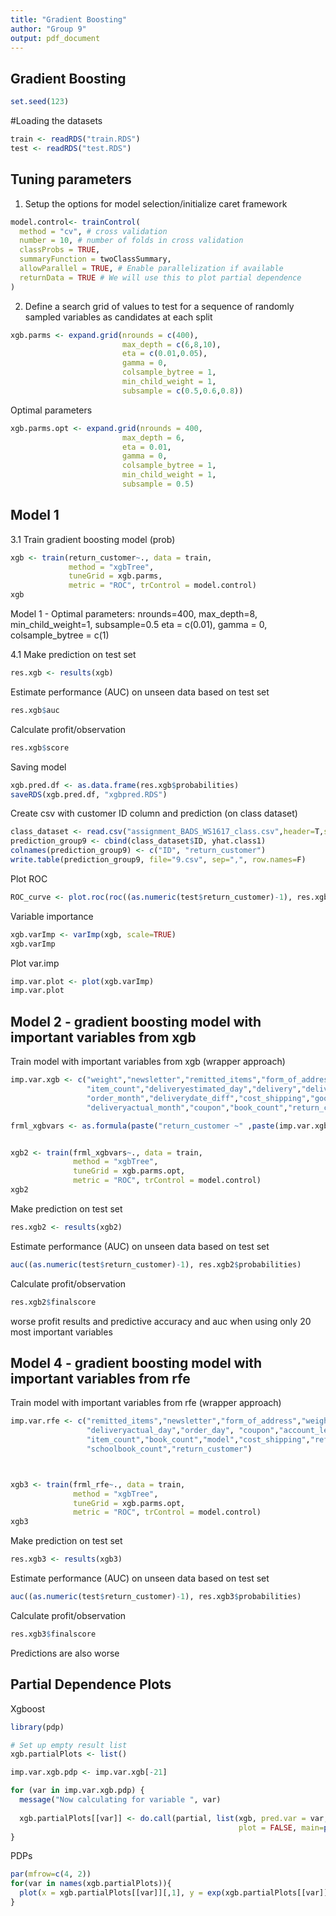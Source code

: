 ```yaml
---
title: "Gradient Boosting"
author: "Group 9"
output: pdf_document
---
```


 

## Gradient Boosting ##


```r
set.seed(123)
```

#Loading the datasets

```r
train <- readRDS("train.RDS")
test <- readRDS("test.RDS")
```

## Tuning parameters

1. Setup the options for model selection/initialize caret framework
```r
model.control<- trainControl(
  method = "cv", # cross validation
  number = 10, # number of folds in cross validation
  classProbs = TRUE,
  summaryFunction = twoClassSummary,
  allowParallel = TRUE, # Enable parallelization if available
  returnData = TRUE # We will use this to plot partial dependence
)
```

2. Define a search grid of values to test for a sequence of randomly sampled variables as candidates at each split
```r
xgb.parms <- expand.grid(nrounds = c(400), 
                         max_depth = c(6,8,10), 
                         eta = c(0.01,0.05), 
                         gamma = 0,
                         colsample_bytree = 1,
                         min_child_weight = 1, 
                         subsample = c(0.5,0.6,0.8))
```

Optimal parameters
```r
xgb.parms.opt <- expand.grid(nrounds = 400, 
                         max_depth = 6, 
                         eta = 0.01, 
                         gamma = 0,
                         colsample_bytree = 1,
                         min_child_weight = 1, 
                         subsample = 0.5)
```


## Model 1 ##

3.1 Train gradient boosting model (prob)
```r
xgb <- train(return_customer~., data = train,  
             method = "xgbTree",
             tuneGrid = xgb.parms,
             metric = "ROC", trControl = model.control)
xgb
```
Model 1 - Optimal parameters:
nrounds=400, max_depth=8, min_child_weight=1, subsample=0.5
eta = c(0.01), gamma = 0, colsample_bytree = c(1)

4.1 Make prediction on test set
```r
res.xgb <- results(xgb)
```

Estimate performance (AUC) on unseen data based on test set
```r
res.xgb$auc
```

Calculate profit/observation
```r
res.xgb$score
```

Saving model 
```r
xgb.pred.df <- as.data.frame(res.xgb$probabilities)
saveRDS(xgb.pred.df, "xgbpred.RDS")
```

Create csv with customer ID column and prediction (on class dataset)
```r
class_dataset <- read.csv("assignment_BADS_WS1617_class.csv",header=T,sep=",")
prediction_group9 <- cbind(class_dataset$ID, yhat.class1)
colnames(prediction_group9) <- c("ID", "return_customer")
write.table(prediction_group9, file="9.csv", sep=",", row.names=F)
```

Plot ROC
```r
ROC_curve <- plot.roc(roc((as.numeric(test$return_customer)-1), res.xgb$probabilities))
```

Variable importance
```r
xgb.varImp <- varImp(xgb, scale=TRUE)
xgb.varImp
```

Plot var.imp
```r
imp.var.plot <- plot(xgb.varImp)
imp.var.plot
```

## Model 2 - gradient boosting model with important variables from xgb

Train model with important variables from xgb (wrapper approach)
```r
imp.var.xgb <- c("weight","newsletter","remitted_items","form_of_address","woe.advertising_code","order_day",
                 "item_count","deliveryestimated_day","delivery","deliveryestimated_month","deliveryactual_day",
                 "order_month","deliverydate_diff","cost_shipping","goods_value","paperback_count","account_length",
                 "deliveryactual_month","coupon","book_count","return_customer")

frml_xgbvars <- as.formula(paste("return_customer ~" ,paste(imp.var.xgb,collapse ="+"),sep=""))


xgb2 <- train(frml_xgbvars~., data = train,  
              method = "xgbTree",
              tuneGrid = xgb.parms.opt,
              metric = "ROC", trControl = model.control)
xgb2
```

Make prediction on test set
```r
res.xgb2 <- results(xgb2)
```

Estimate performance (AUC) on unseen data based on test set
```r
auc((as.numeric(test$return_customer)-1), res.xgb2$probabilities)
```

Calculate profit/observation
```r
res.xgb2$finalscore
```
worse profit results and predictive accuracy and auc when using only 20 most important variables


## Model 4 - gradient boosting model with important variables from rfe

Train model with important variables from rfe (wrapper approach)
```r
imp.var.rfe <- c("remitted_items","newsletter","form_of_address","weight","paperback_count","delivery","payment",
                 "deliveryactual_day","order_day", "coupon","account_length","deliveryestimated_day","goods_value",
                 "item_count","book_count","model","cost_shipping","referrer","audiobook_download_count",
                 "schoolbook_count","return_customer")



xgb3 <- train(frml_rfe~., data = train,  
              method = "xgbTree",
              tuneGrid = xgb.parms.opt,
              metric = "ROC", trControl = model.control)
xgb3
```

Make prediction on test set
```r
res.xgb3 <- results(xgb3)
```

Estimate performance (AUC) on unseen data based on test set
```r
auc((as.numeric(test$return_customer)-1), res.xgb3$probabilities)
```

Calculate profit/observation
```r
res.xgb3$finalscore
```
Predictions are also worse

## Partial Dependence Plots ##

Xgboost
```r
library(pdp)

# Set up empty result list
xgb.partialPlots <- list()

imp.var.xgb.pdp <- imp.var.xgb[-21]

for (var in imp.var.xgb.pdp) {
  message("Now calculating for variable ", var)
  
  xgb.partialPlots[[var]] <- do.call(partial, list(xgb, pred.var = var, which.class = 2, type = "classification", 
                                                   plot = FALSE, main=paste("PDP for xgb on", var)))
}

```

PDPs
```r
par(mfrow=c(4, 2))
for(var in names(xgb.partialPlots)){
  plot(x = xgb.partialPlots[[var]][,1], y = exp(xgb.partialPlots[[var]][,2]), type = "l", xlab = var, ylab = 'Pred. prob. return customer', ylim = c(0.4, 1) )
}
```
